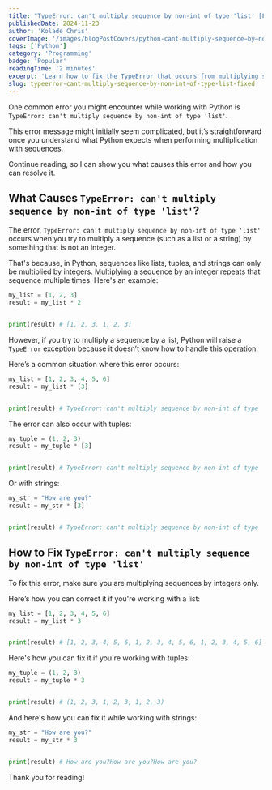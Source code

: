 ```yaml
---
title: "TypeError: can't multiply sequence by non-int of type 'list' [Fixed]"
publishedDate: 2024-11-23
author: 'Kolade Chris'
coverImage: '/images/blogPostCovers/python-cant-multiply-sequence–by–non-int-of-type-list.png'
tags: ['Python']
category: 'Programming'
badge: 'Popular'
readingTime: '2 minutes'
excerpt: 'Learn how to fix the TypeError that occurs from multiplying sequences like lists or strings only by integers'
slug: typeerror-cant-multiply-sequence-by-non-int-of-type-list-fixed
---
```


One common error you might encounter while working with Python is `TypeError: can't multiply sequence by non-int of type 'list'`.

This error message might initially seem complicated, but it’s straightforward once you understand what Python expects when performing multiplication with sequences.

Continue reading, so I can show you what causes this error and how you can resolve it.

## What Causes `TypeError: can't multiply sequence by non-int of type 'list'`?

The error, `TypeError: can't multiply sequence by non-int of type 'list'` occurs when you try to multiply a sequence (such as a list or a string) by something that is not an integer.

That's because, in Python, sequences like lists, tuples, and strings can only be multiplied by integers. Multiplying a sequence by an integer repeats that sequence multiple times. Here's an example:

```py
my_list = [1, 2, 3]
result = my_list * 2


print(result) # [1, 2, 3, 1, 2, 3]
```

However, if you try to multiply a sequence by a list, Python will raise a `TypeError` exception because it doesn’t know how to handle this operation.

Here’s a common situation where this error occurs:

```py
my_list = [1, 2, 3, 4, 5, 6]
result = my_list * [3]


print(result) # TypeError: can't multiply sequence by non-int of type 'list'
```

The error can also occur with tuples:

```py
my_tuple = (1, 2, 3)
result = my_tuple * [3]


print(result) # TypeError: can't multiply sequence by non-int of type 'list'
```

Or with strings:

```py
my_str = "How are you?"
result = my_str * [3]


print(result) # TypeError: can't multiply sequence by non-int of type 'list'
```

## How to Fix `TypeError: can't multiply sequence by non-int of type 'list'`

To fix this error, make sure you are multiplying sequences by integers only.

Here’s how you can correct it if you're working with a list:

```py
my_list = [1, 2, 3, 4, 5, 6]
result = my_list * 3


print(result) # [1, 2, 3, 4, 5, 6, 1, 2, 3, 4, 5, 6, 1, 2, 3, 4, 5, 6]
```

Here's how you can fix it if you're working with tuples:

```py
my_tuple = (1, 2, 3)
result = my_tuple * 3


print(result) # (1, 2, 3, 1, 2, 3, 1, 2, 3)
```

And here's how you can fix it while working with strings:

```py
my_str = "How are you?"
result = my_str * 3


print(result) # How are you?How are you?How are you?
```

Thank you for reading!
